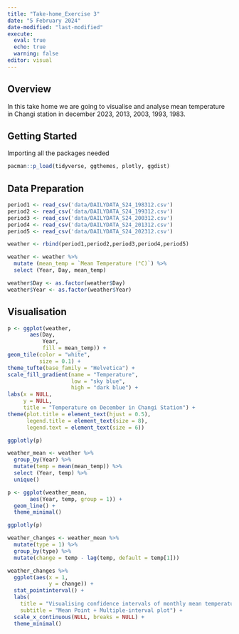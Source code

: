 ```yaml
---
title: "Take-home_Exercise 3"
date: "5 February 2024"
date-modified: "last-modified"
execute: 
  eval: true
  echo: true
  warning: false
editor: visual
---
```


## Overview

In this take home we are going to visualise and analyse mean temperature in Changi station in december 2023, 2013, 2003, 1993, 1983.

## Getting Started

Importing all the packages needed

```r
pacman::p_load(tidyverse, ggthemes, plotly, ggdist)
```

## Data Preparation

```r
period1 <- read_csv('data/DAILYDATA_S24_198312.csv')
period2 <- read_csv('data/DAILYDATA_S24_199312.csv')
period3 <- read_csv('data/DAILYDATA_S24_200312.csv')
period4 <- read_csv('data/DAILYDATA_S24_201312.csv')
period5 <- read_csv('data/DAILYDATA_S24_202312.csv')
```

```r
weather <- rbind(period1,period2,period3,period4,period5)
```

```r
weather <- weather %>%
  mutate (mean_temp = `Mean Temperature (°C)`) %>%
  select (Year, Day, mean_temp)

weather$Day <- as.factor(weather$Day)
weather$Year <- as.factor(weather$Year)
```

## Visualisation

```r
p <- ggplot(weather, 
       aes(Day, 
           Year, 
           fill = mean_temp)) + 
geom_tile(color = "white", 
          size = 0.1) + 
theme_tufte(base_family = "Helvetica") +
scale_fill_gradient(name = "Temperature",
                    low = "sky blue", 
                    high = "dark blue") +
labs(x = NULL, 
     y = NULL, 
     title = "Temperature on December in Changi Station") +
theme(plot.title = element_text(hjust = 0.5),
      legend.title = element_text(size = 8),
      legend.text = element_text(size = 6))

ggplotly(p)
```

```r
weather_mean <- weather %>%
  group_by(Year) %>%
  mutate(temp = mean(mean_temp)) %>% 
  select (Year, temp) %>%
  unique()
```

```r
p <- ggplot(weather_mean,
       aes(Year, temp, group = 1)) +
  geom_line() +
  theme_minimal()

ggplotly(p)
```

```r
weather_changes <- weather_mean %>%
  mutate(type = 1) %>%
  group_by(type) %>%
  mutate(change = temp - lag(temp, default = temp[1]))
```

```r
weather_changes %>%
  ggplot(aes(x = 1, 
             y = change)) +
  stat_pointinterval() +
  labs(
    title = "Visualising confidence intervals of monthly mean temperature",
    subtitle = "Mean Point + Multiple-interval plot") +
  scale_x_continuous(NULL, breaks = NULL) +
  theme_minimal()
```
